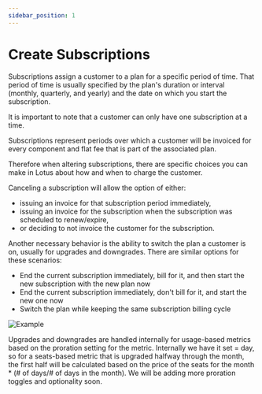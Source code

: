 ```yaml
---
sidebar_position: 1
---
```


# Create Subscriptions

Subscriptions assign a customer to a plan for a specific period of time. That period of time is usually specified by the plan's duration or interval (monthly, quarterly, and yearly) and the date on which you start the subscription.

It is important to note that a customer can only have one subscription at a time.

Subscriptions represent periods over which a customer will be invoiced for every component and flat fee that is part of the associated plan.

Therefore when altering subscriptions, there are specific choices you can make in Lotus about how and when to charge the customer.

Canceling a subscription will allow the option of either:

- issuing an invoice for that subscription period immediately,
- issuing an invoice for the subscription when the subscription was scheduled to renew/expire,
- or deciding to not invoice the customer for the subscription.

Another necessary behavior is the ability to switch the plan a customer is on, usually for upgrades and downgrades. There are similar options for these scenarios:

- End the current subscription immediately, bill for it, and then start the new subscription with the new plan now
- End the current subscription immediately, don't bill for it, and start the new one now
- Switch the plan while keeping the same subscription billing cycle

![Example](./assets/Subscriptions.gif)

Upgrades and downgrades are handled internally for usage-based metrics based on the proration setting for the metric. Internally we have it set = day, so for a seats-based metric that is upgraded halfway through the month, the first half will be calculated based on the price of the seats for the month \* (# of days/# of days in the month). We will be adding more proration toggles and optionality soon.
